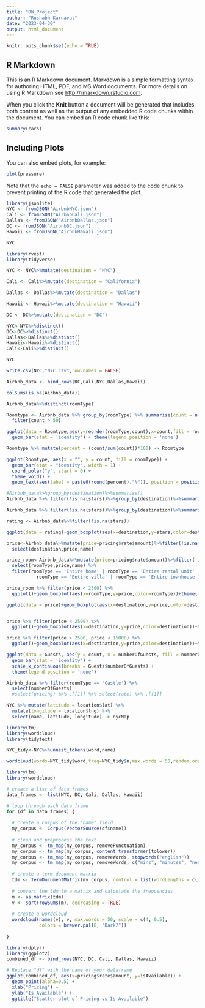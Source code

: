 ```yaml
---
title: "DW_Project"
author: "Rushabh Karnavat"
date: "2023-04-30"
output: html_document
---
```


```r
knitr::opts_chunk$set(echo = TRUE)
```

## R Markdown

This is an R Markdown document. Markdown is a simple formatting syntax for authoring HTML, PDF, and MS Word documents. For more details on using R Markdown see <http://rmarkdown.rstudio.com>.

When you click the **Knit** button a document will be generated that includes both content as well as the output of any embedded R code chunks within the document. You can embed an R code chunk like this:

```r
summary(cars)
```

## Including Plots

You can also embed plots, for example:

```r
plot(pressure)
```

Note that the `echo = FALSE` parameter was added to the code chunk to prevent printing of the R code that generated the plot.

```r
library(jsonlite)
NYC <- fromJSON("AirbnbNYC.json")
Cali <- fromJSON("AirbnbCali.json")
Dallas <- fromJSON("AirbnbDallas.json")
DC <- fromJSON("AirbnbDC.json")
Hawaii <- fromJSON("AirbnbHawaii.json")
```

```r
NYC
```


```r
library(rvest)
library(tidyverse)
```



```r
NYC <- NYC%>%mutate(destination = "NYC")
```

```r
Cali <- Cali%>%mutate(destination = "California")
```

```r
Dallas <- Dallas%>%mutate(destination = "Dallas")
```

```r
Hawaii <- Hawaii%>%mutate(destination = "Hawaii")
```

```r
DC <- DC%>%mutate(destination = "DC")
```

```r
NYC<-NYC%>%distinct()
DC<-DC%>%distinct()
Dallas<-Dallas%>%distinct()
Hawaii<-Hawaii%>%distinct()
Cali<-Cali%>%distinct()
```

```r
NYC
```

```r
write.csv(NYC,"NYC.csv",row.names = FALSE)
```


```r
Airbnb_data <- bind_rows(DC,Cali,NYC,Dallas,Hawaii)
```

```r
colSums(is.na(Airbnb_data))
```

```r
Airbnb_data%>%distinct(roomType)
```

```r
Roomtype <- Airbnb_data %>% group_by(roomType) %>% summarise(count = n()) %>%
  filter(count > 50)
```

```r
ggplot(data = Roomtype,aes(y=reorder(roomType,count),x=count,fill = roomType)) +
  geom_bar(stat = 'identity') + theme(legend.position = 'none')
```

```r
Roomtype %>% mutate(percent = (count/sum(count))*100) -> Roomtype
```

```r
ggplot(Roomtype, aes(x = "", y = count, fill = roomType)) + 
  geom_bar(stat = "identity", width = 1) +
  coord_polar("y", start = 0) +
  theme_void() +
  geom_text(aes(label = paste0(round(percent),"%")), position = position_stack(vjust = 0.5))
```


```r
#Airbnb_data%>%group_by(destination)%>%summarise()
Airbnb_data %>% filter(!is.na(stars))%>%group_by(destination)%>%summarise(rating = mean(stars))

Airbnb_data %>% filter(!is.na(stars))%>%group_by(destination)%>%summarise(rating = min(stars))
```

```r
rating <- Airbnb_data%>%filter(!is.na(stars))
```


```r
ggplot(data = rating)+geom_boxplot(aes(x=destination,y=stars,color=destination))+theme(legend.position ='none')
```

```r
price<-Airbnb_data%>%mutate(price=pricing$rate$amount)%>%filter(!is.na(price))%>%
  select(destination,price,name)
```

```r
price_room<-Airbnb_data%>%mutate(price=pricing$rate$amount)%>%filter(!is.na(price))%>%
  select(roomType,price,name) %>%
  filter(roomType == 'Entire home' | roomType == 'Entire rental unit' | roomType == 'Entire condo' |
           roomType == 'Entire villa' | roomType == 'Entire townhouse')
```

```r
price_room %>% filter(price < 2500) %>%
  ggplot()+geom_boxplot(aes(x=roomType,y=price,color=roomType))+theme(legend.position ='none')
```

```r
ggplot(data = price)+geom_boxplot(aes(x=destination,y=price,color=destination))+theme(legend.position ='none')
```
```r

```

```r
price %>% filter(price < 2500) %>%
  ggplot()+geom_boxplot(aes(x=destination,y=price,color=destination))+theme(legend.position ='none')
```

```r
price %>% filter(price > 2500, price < 15000) %>%
  ggplot()+geom_boxplot(aes(x=destination,y=price,color=destination))+theme(legend.position ='none')
```





```r
ggplot(data = Guests, aes(y = count, x = numberOfGuests, fill = numberOfGuests)) +
  geom_bar(stat = 'identity') +
  scale_x_continuous(breaks = Guests$numberOfGuests) +
  theme(legend.position = 'none')

```


```r
Airbnb_data %>% filter(roomType == 'Castle') %>%
  select(numberOfGuests)
  #select(pricing) %>% .[[1]] %>% select(rate) %>% .[[1]]
```


```r
NYC %>% mutate(latitude = location$lat) %>%
  mutate(longitude = location$lng) %>%
  select(name, latitude, longitude) -> nycMap
```

```r
library(tm)
library(wordcloud)
library(tidytext)
```

```r
NYC_tidy<-NYC%>%unnest_tokens(word,name)
```

```r
wordcloud(words=NYC_tidy$word,freq=NYC_tidy$n,max.words = 50,random.order = FALSE,rot.per = 0.35,colors = brewer.pal(8,"Dark2"))
```
```r
library(tm)
library(wordcloud)

# create a list of data frames
data_frames <- list(NYC, DC, Cali, Dallas, Hawaii)

# loop through each data frame
for (df in data_frames) {
  
  # create a corpus of the "name" field
  my_corpus <- Corpus(VectorSource(df$name))
  
  # clean and preprocess the text
  my_corpus <- tm_map(my_corpus, removePunctuation)
  my_corpus <- tm_map(my_corpus, content_transformer(tolower))
  my_corpus <- tm_map(my_corpus, removeWords, stopwords("english"))
  my_corpus <- tm_map(my_corpus, removeWords, c("mins", "minutes", "near"))
  
  # create a term-document matrix
  tdm <- TermDocumentMatrix(my_corpus, control = list(wordLengths = c(3, Inf)))
  
  # convert the tdm to a matrix and calculate the frequencies
  m <- as.matrix(tdm)
  v <- sort(rowSums(m), decreasing = TRUE)
  
  # create a wordcloud
  wordcloud(names(v), v, max.words = 50, scale = c(4, 0.5),
            colors = brewer.pal(8, "Dark2"))
  
}
```


```r
library(dplyr)
library(ggplot2)
combined_df <- bind_rows(NYC, DC, Cali, Dallas, Hawaii)

# Replace "df" with the name of your dataframe
ggplot(combined_df, aes(x=pricing$rate$amount, y=isAvailable)) +
  geom_point(alpha=0.5) +
  xlab("Pricing") +
  ylab("Is Available") +
  ggtitle("Scatter plot of Pricing vs Is Available")
```

